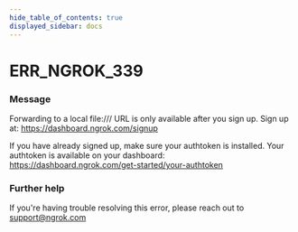 ```yaml
---
hide_table_of_contents: true
displayed_sidebar: docs
---
```



# ERR_NGROK_339

### Message

Forwarding to a local file:/// URL is only available after you sign up.
Sign up at: https://dashboard.ngrok.com/signup

If you have already signed up, make sure your authtoken is installed.
Your authtoken is available on your dashboard: https://dashboard.ngrok.com/get-started/your-authtoken

<ErrorDetails error="err_ngrok_339" />

### Further help

If you're having trouble resolving this error, please reach out to [support@ngrok.com](mailto:support@ngrok.com?subject=Help%20with%20ERR_NGROK_339)
